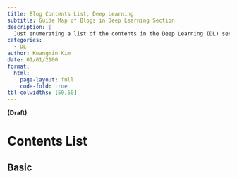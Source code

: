```yaml
---
title: Blog Contents List, Deep Learning
subtitle: Guide Map of Blogs in Deep Learning Section
description: |
  Just enumerating a list of the contents in the Deep Learning (DL) section 
categories:
  - DL
author: Kwangmin Kim
date: 01/01/2100
format: 
  html:
    page-layout: full
    code-fold: true
tbl-colwidths: [50,50]
---
```


**(Draft)**

# Contents List

## Basic

